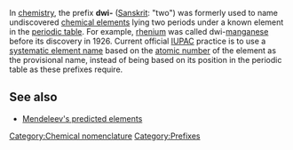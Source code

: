 {{Copy to Wiktionary}}

In [[chemistry]], the prefix '''dwi-''' ([[Sanskrit]]: "two") was formerly used to name undiscovered [[chemical element]]s lying two periods under a known element in the [[periodic table]]. For example, [[rhenium]] was called dwi-[[manganese]] before its discovery in 1926.
Current official [[IUPAC]] practice is to use a [[systematic element name]] based on the [[atomic number]] of the element as the provisional name, instead of being based on its position in the periodic table as these prefixes require.

==See also==
*[[Mendeleev's predicted elements]]

[[Category:Chemical nomenclature]]
[[Category:Prefixes]]
